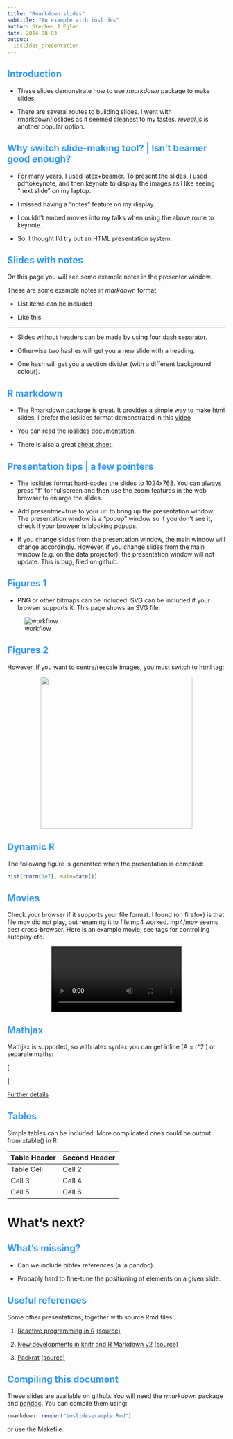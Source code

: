 ```yaml
---
title: "Rmarkdown slides"
subtitle: "An example with ioslides"
author: Stephen J Eglen
date: 2014-08-03
output:
  ioslides_presentation
---
```

<style>
h2 { 
 color: #3399ff;		
}
h3 { 
 color: #3399ff;		
}
</style>


## Introduction

- These slides demonstrate how to use *rmarkdown* package to make
slides.

- There are several routes to building slides.  I went with
  rmarkdown/ioslides as it seemed cleanest to my tastes.  *reveal.js*
  is another popular option.


## Why switch slide-making tool? | Isn't beamer good enough?

- For many years, I used latex+beamer.  To present the slides, I used
pdftokeynote, and then keynote to display the images as I like seeing
"next slide" on my laptop.

- I  missed having a "notes" feature on my display.

- I couldn't embed movies into my talks when using the above route to
keynote.

- So, I thought I'd try out an HTML presentation system.


## Slides with notes

On this page you will see some example notes in the presenter window.


<div class="notes">
These are some example notes in *markdown* format.

- List items can be included

- Like this
</div>

----

- Slides without headers can be made by using four dash separator.

- Otherwise two hashes will get you a new slide with a heading.

- One hash will get you a section divider (with a different background
colour).

## R markdown

- The Rmarkdown package is great.  It provides a simple way to make
html slides. I prefer the ioslides format demonstrated in this [video](https://www.youtube.com/watch?v=WRvECXyWj80)

- You can read the
  [ioslides documentation](http://rmarkdown.rstudio.com/ioslides_presentation_format.html).
  
- There is also a great [cheat sheet](http://shiny.rstudio.com/articles/rm-cheatsheet.html).

## Presentation tips | a few pointers

- The ioslides format hard-codes the slides to 1024x768.  You can
  always press "f" for fullscreen and then use the zoom features in
  the web browser to enlarge the slides.

- Add presentme=true to your url to bring up the presentation window.
  The presentation window is a "popup" window so if you don't see it,
  check if your browser is blocking popups.

- If you change slides from the presentation window, the main window
will change accordingly.  However, if you change slides from the main
window (e.g. on the data projector), the presentation window will not
update.  This is bug, filed on github.


## Figures 1

- PNG or other bitmaps can be included.  SVG can be included if your
  browser supports it.  This page shows an SVG file.

![workflow](figs/carmen-workflow-crop.svg)

## Figures 2

However, if you want to centre/rescale images, you must switch to
html tag:

<center><img src="figs/carmen-workflow-crop.svg"
	height="350px"/></center>



## Dynamic R

The following figure is generated when the presentation is compiled:


```r
hist(rnorm(1e7), main=date())
```

## Movies

Check your browser if it supports your file format. I found (on
firefox) is that file.mov did not play, but renaming it to file.mp4
worked. mp4/mov seems best cross-browser.  Here is an example movie;
see tags for controlling autoplay etc.

<center>
<video id="sampleMovie1" src="./figs/p11ctrlconv.mov" loop="true" autoplay="true" controls></video>
</center>

## Mathjax

Mathjax is supported, so with latex syntax you can get inline  \(A = \pi
\times r^2 \) or separate maths:

\[
\begin{aligned}
I_{1} &= \int_{0}^{2*\pi} \sin(x)
\\
I_{2} &= \int_{0}^{2*\pi} \cos(x)
\end{aligned}
\]

[Further details](https://support.rstudio.com/hc/en-us/articles/200486328-Equations-in-R-Markdown)

## Tables

Simple tables can be included.  More complicated ones could be output
from xtable() in R:


Table Header  | Second Header
------------- | -------------
Table Cell    | Cell 2
Cell 3        | Cell 4
Cell 5        | Cell 6


# What's next?


## What's missing?

- Can we include bibtex references (a la pandoc).

- Probably hard to fine-tune the positioning of elements on a given
slide.




## Useful references

Some other presentations, together with source Rmd files:

1. [Reactive programming in R](https://jcheng.shinyapps.io/reactivity-dsc2014/#1) [(source)](https://github.com/jcheng5/shiny-dsc2014/blob/master/scratch.Rmd)

2. [New developments in knitr and R Markdown v2](https://dl.dropboxusercontent.com/u/15335397/slides/LARUG-2014-Yihui-Xie.html#1)
   [(source)](https://www.dropbox.com/s/ir17ny1crx5fwq6/LARUG-2014-Yihui-Xie.Rmd)

3. [Packrat](http://rpubs.com/jjallaire/packrat-useR-2014) [(source)](https://github.com/jjallaire/packrat-useR-2014/blob/master/packrat-slides.Rmd)

## Compiling this document

These slides are available on github.  You will need the *rmarkdown*
package and [pandoc](http://johnmacfarlane.net/pandoc/).  You can
compile them using:

```r
rmarkdown::render("ioslidesexample.Rmd")
```
or use the Makefile.
